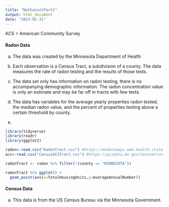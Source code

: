 ```yaml
---
title: "NathanielPart2"
output: html_document
date: "2023-01-31"
---
```


ACS = American Community Survey

#### Radon Data

a.  The data was created by the Minnesota Department of Health

b.  Each observation is a Census Tract, a subdivision of a county. The data measures the rate of radon testing and the results of those tests.

c.  The data set only has information on radon testing, there is no accompanying demographic information. The radon concentration value is only an estimate and may be far off in tracts with few tests.

d.  The data has variables for the average yearly properties radon tested, the median radon value, and the percent of properties testing above a certain threshold by county.

e.  

```r
library(tidyverse)
library(readr)
library(ggplot2)
```

```r
radon<-read.csv("RadonTract.csv") #https://mndatamaps.web.health.state.mn.us/interactive/radontract.html
acs<-read.csv("CensusACSTract.csv") #https://gisdata.mn.gov/dataset/us-mn-state-metc-society-census-acs
```

```r
radonTract <- radon %>% filter(!(county == "MINNESOTA"))
```

```r
radonTract %>% ggplot() +
  geom_point(aes(x=TotalHousingUnits,y=AverageAnnualNumber))
```

#### Census Data

a.  This data is from the US Census Bureau via the Minnesota Government.
